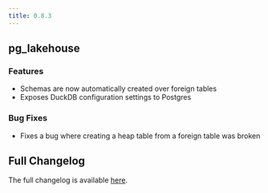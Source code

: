 ```yaml
---
title: 0.8.3
---
```


## pg_lakehouse

### Features

- Schemas are now automatically created over foreign tables
- Exposes DuckDB configuration settings to Postgres

### Bug Fixes

- Fixes a bug where creating a heap table from a foreign table was broken

## Full Changelog

The full changelog is available [here](https://github.com/paradedb/paradedb/releases/tag/v0.8.3).
